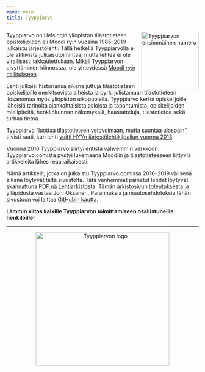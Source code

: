 ```yaml
---
menu: main
title: Tyyppiarvo
---
```


<img src="/images/tyyppiarvo_kansi_1985.png" alt="Tyyppiarvon ensimmäinen numero" align="right" width = "150px"/>

Tyyppiarvo on Helsingin yliopiston tilastotieteen opiskelijoiden eli Moodi ry:n vuosina 1985--2019 julkaistu järjestölehti. Tällä hetkellä Tyyppiarvolla ei ole aktiivista julkaisutoimintaa, mutta lehteä ei ole virallisesti lakkautettukaan. Mikäli Tyyppiarvon elvyttäminen kiinnostaa, ole yhteydessä [Moodi ry:n hallitukseen](https://blogs.helsinki.fi/moodi-ry/jarjesto/hallitus/). 

Lehti julkaisi historiansa aikana juttuja tilastotieteen opiskelijoille merkitsevistä aiheista ja pyrki julistamaan tilastotieteen ilosanomaa myös yliopiston ulkopuolella. Tyyppiarvo kertoi opiskelijoille läheisiä tarinoita ajankohtaisista asioista ja tapahtumista, opiskelijoiden mielipiteitä, henkilökunnan näkemyksiä, haastatteluja, tilastotietoa sekä turhaa tietoa.

Tyyppiarvo ”luottaa tilastotieteen vetovoimaan, mutta suuntaa ulospäin”, tiivisti raati, kun lehti [voitti HYYn järjestölehtikilpailun vuonna 2013](https://blogs.helsinki.fi/moodi-ry/2013/11/tyyppiarvo-hyyn-jarjestokilpailun-lehtisarjan-voittaja/).



Vuonna 2016 Tyyppiarvo siirtyi entistä vahvemmin verkkoon. Tyyppiarvo.comista pystyi lukemaana Moodiin ja tilastotieteeseen liittyviä artikkeleita lähes reaaliaikaisesti. 

Nämä artikkelit, jotka on julkaistu Tyyppiarvo.comissa 2016--2019 välisenä aikana löytyvät tältä sivustolta. Tätä vanhemmat painetut lehdet löytyvät skannattuna PDF:nä [Lehtiarkistosta](/https://tyyppiarvo.netlify.app/archive/). Tämän arkistosivun toteutuksesta ja ylläpidosta vastaa Joni Oksanen. Parannuksia ja muutosehdotuksia tähän sivustoon voi laittaa [GitHubin kautta](https://github.com/joniok/tyyppiarvo).

**Lämmin kiitos kaikille Tyyppiarvon toimittamiseen osallistuneille henkilöille!**

***


<center>
<img src="/images/tyyppiarvo_logo.png" alt="Tyyppiarvon logo" width = "350px"/>
</center>
